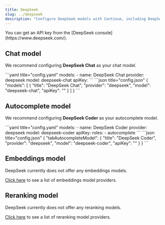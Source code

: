 ```yaml
---
title: DeepSeek
slug: ../deepseek
description: "Configure DeepSeek models with Continue, including DeepSeek Chat for general conversations and DeepSeek Coder specifically optimized for code autocomplete and programming tasks"
---
```


<Info>
  You can get an API key from the [DeepSeek console](https://www.deepseek.com/).
</Info>

## Chat model

We recommend configuring **DeepSeek Chat** as your chat model.

<Tabs>
   <Tab title="YAML">
   ```yaml title="config.yaml"
   models:
     - name: DeepSeek Chat
       provider: deepseek
       model: deepseek-chat
       apiKey: <YOUR_DEEPSEEK_API_KEY>
   ```
   </Tab>
   <Tab title="JSON">
   ```json title="config.json"
   {
     "models": [
       {
         "title": "DeepSeek Chat",
         "provider": "deepseek",
         "model": "deepseek-chat",
         "apiKey": "<YOUR_DEEPSEEK_API_KEY>"
       }
     ]
   }
   ```
   </Tab>
</Tabs>

## Autocomplete model

We recommend configuring **DeepSeek Coder** as your autocomplete model.

<Tabs>
   <Tab title="YAML">
    ```yaml title="config.yaml"
    models:
      - name: DeepSeek Coder
        provider: deepseek
        model: deepseek-coder
        apiKey: <YOUR_DEEPSEEK_API_KEY>
        roles:
          - autocomplete
    ```
   </Tab>
   <Tab title="JSON">
    ```json title="config.json"
    {
      "tabAutocompleteModel": {
        "title": "DeepSeek Coder",
        "provider": "deepseek",
        "model": "deepseek-coder",
        "apiKey": "<YOUR_DEEPSEEK_API_KEY>"
      }
    }
    ```
   </Tab>
</Tabs>

## Embeddings model

DeepSeek currently does not offer any embeddings models.

[Click here](../../model-roles/embeddings.mdx) to see a list of embeddings model providers.

## Reranking model

DeepSeek currently does not offer any reranking models.

[Click here](../../model-roles/reranking.mdx) to see a list of reranking model providers.